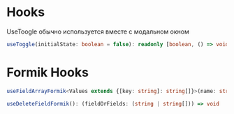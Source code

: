 
<Meta title="Hooks" />

# Hooks

UseToogle обычно используется вместе с модальном окном

```ts
useToggle(initialState: boolean = false): readonly [boolean, () => void]
```

# Formik Hooks

```ts
useFieldArrayFormik<Values extends {[key: string]: string[]}>(name: string): readonly [string[], (newValue: string) => void]
```

```ts
useDeleteFieldFormik(): (fieldOrFields: (string | string[])) => void
```

